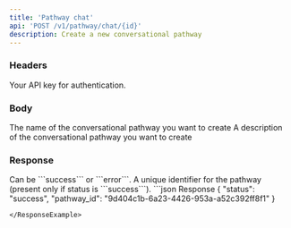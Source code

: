 ```yaml
---
title: 'Pathway chat'
api: 'POST /v1/pathway/chat/{id}'
description: Create a new conversational pathway
---
```


### Headers

<ParamField header="authorization" type="string" required={true}>
  Your API key for authentication.
</ParamField>

### Body

<ParamField body="name" type="string" required={true}>
  The name of the conversational pathway you want to create
</ParamField>

<ParamField body="description" type="string">
  A description of the conversational pathway you want to create
</ParamField>

### Response

<ResponseField name="status" type="string">
    Can be ```success``` or ```error```.
</ResponseField>
<ResponseField name="pathway_id" type="string">
    A unique identifier for the pathway (present only if status is ```success```).
</ResponseField>

<ResponseExample>
```json Response
{
  "status": "success",
  "pathway_id": "9d404c1b-6a23-4426-953a-a52c392ff8f1"
}

```
</ResponseExample>
